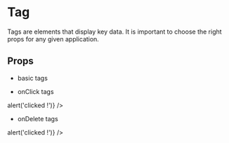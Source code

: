 

<Meta title="Components/Tag" />

# Tag

Tags are elements that display key data.
It is important to choose the right props for any given application.

<Spacing value={4} />

## Props

<Props of={Tag} />

- basic tags

<Preview withSource="none">
    <Story name="Basic">
      <TagExamples />
    </Story>
</Preview>

- onClick tags

<Preview withSource="none">
    <Story name="onClick">
      <TagExamples onClick={() => alert('clicked !')} />
    </Story>
</Preview>

- onDelete tags

<Preview withSource="none">
    <Story name="onDelete">
      <TagExamples onDelete={() => alert('clicked !')} />
    </Story>
</Preview>